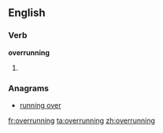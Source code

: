 ==English==

===Verb===
'''overrunning'''

# {{present participle of|[[overrun]]}}

===Anagrams===
* [[running over#English|running over]]

[[fr:overrunning]]
[[ta:overrunning]]
[[zh:overrunning]]